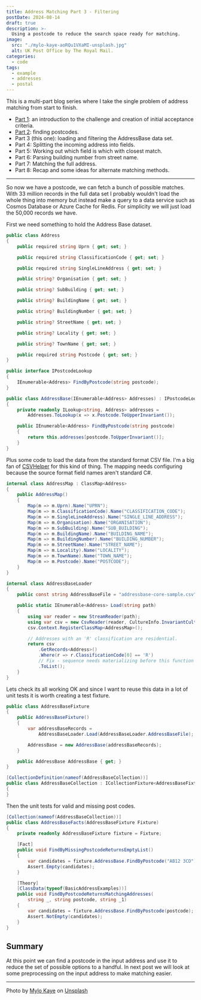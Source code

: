 ```yaml
---
title: Address Matching Part 3 - Filtering
postDate: 2024-08-14
draft: true
description: >-
  Using a postcode to reduce the search space ready for matching.
image:
  src: "./mylo-kaye-aoRQu1VXaMI-unsplash.jpg"
  alt: UK Post Office by The Royal Mail.
categories:
  - code
tags:
  - example
  - addresses
  - postal
---
```


This is a multi-part blog series where I take the single problem of address matching from start to finish.

- [Part 1](./address-matching-1-scope): an introduction to the challenge and creation of initial acceptance criteria.
- [Part 2](./address-matching-2-postcodes): finding postcodes.
- Part 3 (this one): loading and filtering the AddressBase data set.
- Part 4: Splitting the incoming address into fields.
- Part 5: Working out which field is which with closest match.
- Part 6: Parsing building number from street name.
- Part 7: Matching the full address.
- Part 8: Recap and some ideas for alternate matching methods.

---

So now we have a postcode, we can fetch a bunch of possible matches. With 33 million records in the full data set I probably wouldn't load the whole thing into memory but instead make a query to a data service such as Cosmos Database or Azure Cache for Redis. For simplicity we will just load the 50,000 records we have.

First we need something to hold the Address Base dataset.

```csharp
public class Address
{
    public required string Uprn { get; set; }

    public required string ClassificationCode { get; set; }

    public required string SingleLineAddress { get; set; }

    public string? Organisation { get; set; }

    public string? SubBuilding { get; set; }

    public string? BuildingName { get; set; }

    public string? BuildingNumber { get; set; }

    public string? StreetName { get; set; }

    public string? Locality { get; set; }

    public string? TownName { get; set; }

    public required string Postcode { get; set; }
}

public interface IPostcodeLookup
{
    IEnumerable<Address> FindByPostcode(string postcode);
}

public class AddressBase(IEnumerable<Address> Addresses) : IPostcodeLookup
{
    private readonly ILookup<string, Address> addresses =
        Addresses.ToLookup(x => x.Postcode.ToUpperInvariant());

    public IEnumerable<Address> FindByPostcode(string postcode)
    {
        return this.addresses[postcode.ToUpperInvariant()];
    }
}
```

Plus some code to load the data from the standard format CSV file. I'm a big fan of [CSVHelper](https://joshclose.github.io/CsvHelper/) for this kind of thing. The mapping needs configuring because the source format field names aren't standard C#.

```csharp
internal class AddressMap : ClassMap<Address>
{
    public AddressMap()
    {
        Map(m => m.Uprn).Name("UPRN");
        Map(m => m.ClassificationCode).Name("CLASSIFICATION_CODE");
        Map(m => m.SingleLineAddress).Name("SINGLE_LINE_ADDRESS");
        Map(m => m.Organisation).Name("ORGANISATION");
        Map(m => m.SubBuilding).Name("SUB_BUILDING");
        Map(m => m.BuildingName).Name("BUILDING_NAME");
        Map(m => m.BuildingNumber).Name("BUILDING_NUMBER");
        Map(m => m.StreetName).Name("STREET_NAME");
        Map(m => m.Locality).Name("LOCALITY");
        Map(m => m.TownName).Name("TOWN_NAME");
        Map(m => m.Postcode).Name("POSTCODE");
    }
}

internal class AddressBaseLoader
{
    public const string AddressBaseFile = "addressbase-core-sample.csv";

    public static IEnumerable<Address> Load(string path)
    {
        using var reader = new StreamReader(path);
        using var csv = new CsvReader(reader, CultureInfo.InvariantCulture);
        csv.Context.RegisterClassMap<AddressMap>();

        // Addresses with an 'R' classification are residential.
        return csv
            .GetRecords<Address>()
            .Where(r => r.ClassificationCode[0] == 'R')
            // Fix - sequence needs materializing before this function returns.
            .ToList();
    }
}
```

Lets check its all working OK and since I want to reuse this data in a lot of unit tests it is worth creating a test fixture.

```csharp
public class AddressBaseFixture
{
    public AddressBaseFixture()
    {
        var addressBaseRecords =
            AddressBaseLoader.Load(AddressBaseLoader.AddressBaseFile);

        AddressBase = new AddressBase(addressBaseRecords);
    }

    public AddressBase AddressBase { get; }
}

[CollectionDefinition(nameof(AddressBaseCollection))]
public class AddressBaseCollection : ICollectionFixture<AddressBaseFixture>
{
}
```

Then the unit tests for valid and missing post codes.

```csharp
[Collection(nameof(AddressBaseCollection))]
public class AddressBaseFacts(AddressBaseFixture Fixture)
{
    private readonly AddressBaseFixture fixture = Fixture;

    [Fact]
    public void FindByMissingPostcodeReturnsEmptyList()
    {
        var candidates = fixture.AddressBase.FindByPostcode("AB12 3CD");
        Assert.Empty(candidates);
    }

    [Theory]
    [ClassData(typeof(BasicAddressExamples))]
    public void FindByPostcodeReturnsMatchingAddresses(
        string _, string postcode, string _1)
    {
        var candidates = fixture.AddressBase.FindByPostcode(postcode);
        Assert.NotEmpty(candidates);
    }
}
```

## Summary

At this point we can find a postcode in the input address and use it to reduce the set of possible options to a handful. In next post we will look at some preprocessing on the input address to make matching easier.

---

Photo by [Mylo Kaye](https://unsplash.com/@mylokaye) on [Unsplash](https://unsplash.com/photos/a-post-office-sign-on-the-side-of-a-building-aoRQu1VXaMI)
